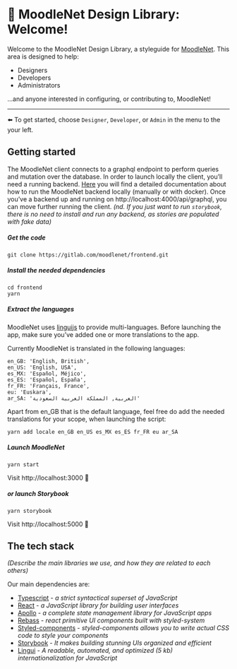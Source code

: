 
<Meta title="Getting started|Welcome" />

# 👋 MoodleNet Design Library: Welcome!


Welcome to the MoodleNet Design Library, a styleguide for [MoodleNet](https://moodle.com/moodlenet). This area is designed to help: 
* Designers
* Developers
* Administrators

...and anyone interested in configuring, or contributing to, MoodleNet!

-----

⬅️ To get started, choose <code>Designer</code>, <code>Developer</code>, or <code>Admin</code> in the menu to the your left.


## Getting started

The MoodleNet client connects to a graphql endpoint to perform queries and mutation over the database. 
In order to launch locally the client, you’ll need a running backend. [Here](https://new.next.moodle.net/docs/server/hacking.html) you will find a detailed documentation about how to run the MoodleNet backend locally (manually or with docker).
Once you’ve a backend up and running on http://localhost:4000/api/graphql, you can move further running the client.
*(nd. If you just want to run `storybook`, there is no need to install and run any backend, as stories are populated with fake data)*
##### Get the code
`git clone https://gitlab.com/moodlenet/frontend.git`
##### Install the needed dependencies
```
cd frontend
yarn
```
##### Extract the languages
MoodleNet uses [linguijs](https://lingui.js.org/index.html) to provide multi-languages. Before launching the app, make sure you’ve added one or more translations to the app.

Currently MoodleNet is translated in the following languages: 

	en_GB: 'English, British',
    en_US: 'English, USA',
    es_MX: 'Español, Méjico',
    es_ES: 'Español, España',
    fr_FR: 'Français, France',
    eu: 'Euskara',
    ar_SA: 'العربية, المملكة العربية السعودية'
    

Apart from en_GB that is the default language, feel free do add the needed translations for your scope, when launching the script:
 
```
yarn add locale en_GB en_US es_MX es_ES fr_FR eu ar_SA
```


##### Launch MoodleNet
`yarn start`

Visit http://localhost:3000 🌱

##### or launch Storybook
`yarn storybook`

Visit http://localhost:5000 🍄

## The tech stack
*(Describe the main libraries we use, and how they are related to each others)*

Our main dependencies are:
- [Typescript](https://www.typescriptlang.org/) - *a strict syntactical superset of JavaScript*
- [React](https://reactjs.org/) - *a JavaScript library for building user interfaces*
- [Apollo](https://www.apollographql.com/docs/react/) - *a complete state management library for JavaScript apps*    
- [Rebass](https://rebassjs.org/) - *react primitive UI components built with styled-system* 
- [Styled-components](https://styled-components.com/) - *styled-components allows you to write actual CSS code to style your components*
- [Storybook](https://storybook.js.org/) - *It makes building stunning UIs organized and efficient*
- [Lingui](https://lingui.js.org/index.html) - *A readable, automated, and optimized (5 kb) internationalization for JavaScript*


